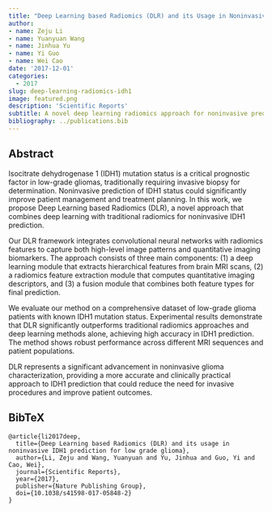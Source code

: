 ```yaml
---
title: "Deep Learning based Radiomics (DLR) and its Usage in Noninvasive IDH1 Prediction for Low Grade Glioma"
author: 
- name: Zeju Li
- name: Yuanyuan Wang
- name: Jinhua Yu
- name: Yi Guo
- name: Wei Cao
date: '2017-12-01'
categories:
  - 2017
slug: deep-learning-radiomics-idh1
image: featured.png
description: 'Scientific Reports'
subtitle: A novel deep learning radiomics approach for noninvasive prediction of IDH1 mutation status in low-grade gliomas.
bibliography: ../publications.bib
---
```


## Abstract

Isocitrate dehydrogenase 1 (IDH1) mutation status is a critical prognostic factor in low-grade gliomas, traditionally requiring invasive biopsy for determination. Noninvasive prediction of IDH1 status could significantly improve patient management and treatment planning. In this work, we propose Deep Learning based Radiomics (DLR), a novel approach that combines deep learning with traditional radiomics for noninvasive IDH1 prediction.

Our DLR framework integrates convolutional neural networks with radiomics features to capture both high-level image patterns and quantitative imaging biomarkers. The approach consists of three main components: (1) a deep learning module that extracts hierarchical features from brain MRI scans, (2) a radiomics feature extraction module that computes quantitative imaging descriptors, and (3) a fusion module that combines both feature types for final prediction.

We evaluate our method on a comprehensive dataset of low-grade glioma patients with known IDH1 mutation status. Experimental results demonstrate that DLR significantly outperforms traditional radiomics approaches and deep learning methods alone, achieving high accuracy in IDH1 prediction. The method shows robust performance across different MRI sequences and patient populations.

DLR represents a significant advancement in noninvasive glioma characterization, providing a more accurate and clinically practical approach to IDH1 prediction that could reduce the need for invasive procedures and improve patient outcomes.

## BibTeX

```{=html}
<pre class="quarto-appendix-bibtex" data-clipboard-text="@article{li2017deep,
  title={Deep Learning based Radiomics (DLR) and its usage in noninvasive IDH1 prediction for low grade glioma},
  author={Li, Zeju and Wang, Yuanyuan and Yu, Jinhua and Guo, Yi and Cao, Wei},
  journal={Scientific Reports},
  year={2017},
  publisher={Nature Publishing Group},
  doi={10.1038/s41598-017-05848-2}
}"><code>@article{li2017deep,
  title={Deep Learning based Radiomics (DLR) and its usage in noninvasive IDH1 prediction for low grade glioma},
  author={Li, Zeju and Wang, Yuanyuan and Yu, Jinhua and Guo, Yi and Cao, Wei},
  journal={Scientific Reports},
  year={2017},
  publisher={Nature Publishing Group},
  doi={10.1038/s41598-017-05848-2}
}</code></pre>
``` 